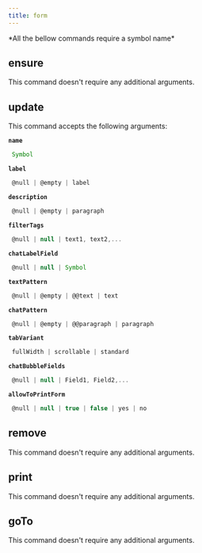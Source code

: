 ```yaml
---
title: form
---
```



  <Callout type="error" emoji="">
   *All the bellow commands require a symbol name*
  </Callout>

## ensure

This command doesn't require any additional arguments.


## update

This command accepts the following arguments:

**`name`**
```js filename="type"
 Symbol
```
**`label`**
```js filename="type"
 @null | @empty | label
```
**`description`**
```js filename="type"
 @null | @empty | paragraph
```
**`filterTags`**
```js filename="type"
 @null | null | text1, text2,...
```
**`chatLabelField`**
```js filename="type"
 @null | null | Symbol
```
**`textPattern`**
```js filename="type"
 @null | @empty | @@text | text
```
**`chatPattern`**
```js filename="type"
 @null | @empty | @@paragraph | paragraph
```
**`tabVariant`**
```js filename="type"
 fullWidth | scrollable | standard
```
**`chatBubbleFields`**
```js filename="type"
 @null | null | Field1, Field2,...
```
**`allowToPrintForm`**
```js filename="type"
 @null | null | true | false | yes | no
```

## remove

This command doesn't require any additional arguments.


## print

This command doesn't require any additional arguments.


## goTo


This command doesn't require any additional arguments.


